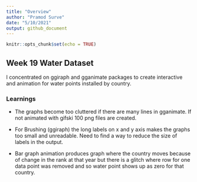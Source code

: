 ```yaml
---
title: "Overview"
author: "Pramod Surve"
date: "5/10/2021"
output: github_document
---
```


```r
knitr::opts_chunk$set(echo = TRUE)
```

## Week 19 Water Dataset

I concentrated on ggiraph and gganimate packages to create interactive and animation for water points installed by country.


### Learnings

+ The graphs become too cluttered if there are many lines in gganimate. If not animated with gifski 100 png files are created.

+ For Brushing (ggiraph) the long labels on x and y axis makes the graphs too small and unreadable. Need to find a way to reduce the size of labels in the output.

+ Bar graph animation produces graph where the country moves because of change in the rank at that year but there is a glitch where row for one data point was removed and so water point shows up as zero for that country.

